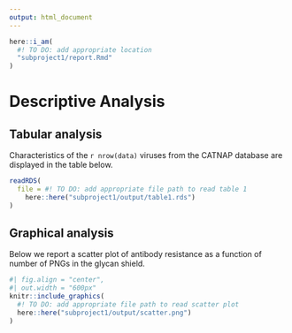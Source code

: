 ```yaml
---
output: html_document
---
```


```r
here::i_am(
  #! TO DO: add appropriate location
  "subproject1/report.Rmd"
)
```

# Descriptive Analysis

## Tabular analysis

Characteristics of the `r nrow(data)` viruses from the CATNAP database are displayed
in the table below.

```r
readRDS(
  file = #! TO DO: add appropriate file path to read table 1
    here::here("subproject1/output/table1.rds")
)
```

## Graphical analysis

Below we report a scatter plot of antibody resistance as a function of 
number of PNGs in the glycan shield. 

```r
#| fig.align = "center",
#| out.width = "600px"
knitr::include_graphics(
  #! TO DO: add appropriate file path to read scatter plot
  here::here("subproject1/output/scatter.png")
)
```
